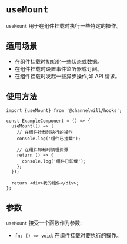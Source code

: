 <Meta title="Base Hooks/useMount" />

# `useMount`

`useMount` 用于在组件挂载时执行一些特定的操作。

## 适用场景
- 在组件挂载时初始化一些状态或数据。
- 在组件挂载时设置事件监听器或订阅。
- 在组件挂载时发起一些异步操作,如 API 请求。

## 使用方法

```tsx
import {useMount} from '@channelwill/hooks';

const ExampleComponent = () => {
  useMount(() => {
    // 在组件挂载时执行的操作
    console.log('组件已挂载');

    // 在组件卸载时清理资源
    return () => {
      console.log('组件已卸载');
    };
  });

  return <div>我的组件</div>;
};
```

## 参数
`useMount` 接受一个函数作为参数:

- `fn: () => void`: 在组件挂载时要执行的操作。